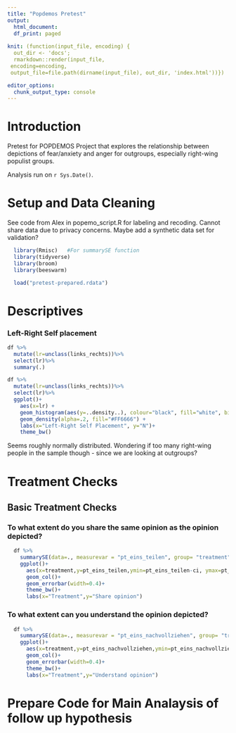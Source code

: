 ```yaml
---
title: "Popdemos Pretest"
output:
  html_document:
  df_print: paged
  
knit: (function(input_file, encoding) {
  out_dir <- 'docs';
  rmarkdown::render(input_file,
 encoding=encoding,
 output_file=file.path(dirname(input_file), out_dir, 'index.html'))})

editor_options: 
  chunk_output_type: console
---
```

# Introduction
Pretest for POPDEMOS Project that explores the relationship between depictions of fear/anxiety and anger for outgroups, especially right-wing populist groups. 

Analysis run on `r Sys.Date()`. 

# Setup and Data Cleaning 

See code from Alex in popemo_script.R for labeling and recoding. Cannot share data due to privacy concerns. Maybe add a synthetic data set for validation? 

```r
  library(Rmisc)   #For summarySE function 
  library(tidyverse) 
  library(broom)
  library(beeswarm)

  load("pretest-prepared.rdata")
```

# Descriptives 

### Left-Right Self placement
```r
df %>%
  mutate(lr=unclass(links_rechts))%>%
  select(lr)%>%
  summary(.)
```

```r
df %>% 
  mutate(lr=unclass(links_rechts))%>%
  select(lr)%>%
  ggplot()+
    aes(x=lr) + 
    geom_histogram(aes(y=..density..), colour="black", fill="white", bins=10)+
    geom_density(alpha=.2, fill="#FF6666") +
    labs(x="Left-Right Self Placement", y="N")+
    theme_bw()
```

Seems roughly normally distributed. Wondering if too many right-wing people in the sample though - since we are looking at outgroups?

  


# Treatment Checks

## Basic Treatment Checks

### To what extent do you share the same opinion as the opinion depicted? 
```r
  df %>%
    summarySE(data=., measurevar = "pt_eins_teilen", group= "treatment", na.rm=T)%>%
    ggplot()+
      aes(x=treatment,y=pt_eins_teilen,ymin=pt_eins_teilen-ci, ymax=pt_eins_teilen+ci)+
      geom_col()+
      geom_errorbar(width=0.4)+
      theme_bw()+
      labs(x="Treatment",y="Share opinion")
```

### To what extent can you understand the opinion depicted? 
```r
  df %>%
    summarySE(data=., measurevar = "pt_eins_nachvollziehen", group= "treatment", na.rm=T)%>%
    ggplot()+
      aes(x=treatment,y=pt_eins_nachvollziehen,ymin=pt_eins_nachvollziehen-ci, ymax=pt_eins_nachvollziehen+ci)+
      geom_col()+
      geom_errorbar(width=0.4)+
      theme_bw()+
      labs(x="Treatment",y="Understand opinion")
```





# Prepare Code for Main Analaysis of follow up hypothesis